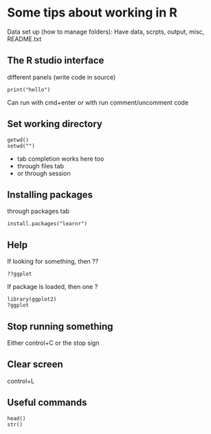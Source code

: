# Some tips about working in R

Data set up (how to manage folders): Have data, scrpts, output, misc, README.txt

## The R studio interface 
different panels (write code in source)
```
print("hello")
``` 
Can run with cmd+enter or with run
comment/uncomment code

## Set working directory
```
getwd()
setwd("") 
```
- tab completion works here too
- through files tab
- or through session

## Installing packages
through packages tab
```
install.packages("learnr")
```

## Help
If looking for something, then ??
```
??ggplot
```
If package is loaded, then one ?
```
library(ggplot2)
?ggplot
```


## Stop running something 
Either control+C or the stop sign

## Clear screen 
control+L

## Useful commands
```
head()
str()
```
